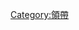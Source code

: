 {{Navbox
|bodyclass=hlist
| name   = Tieknot
| title   = [[领带|领带打法]]
| state   = autocollapse
| list1=
*[[駟馬車結]]
*[[半溫莎結]]
*[[溫莎結]]
*[[普瑞特結]]
*Oriental Knot
*Kelvin knot
*Nicky knot
*Victoria knot
*St. Andrew knot
*Plattsburgh knot
*Cavendish knot
*Grantchester knot
*Hanover knot
*Balthus knot
*Atlantic Knot
*Prince Albert Knot
}}<noinclude>
[[Category:領帶]]
</noinclude>